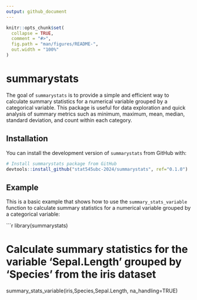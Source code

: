 ```yaml
---
output: github_document
---
```


<!-- README.md is generated from README.Rmd. Please edit that file -->

```r
knitr::opts_chunk$set(
  collapse = TRUE,
  comment = "#>",
  fig.path = "man/figures/README-",
  out.width = "100%"
)
```

# summarystats

<!-- badges: start -->
<!-- badges: end -->

The goal of `summarystats` is to provide a simple and efficient way to calculate summary statistics for a numerical variable grouped by a categorical variable. This package is useful for data exploration and quick analysis of summary metrics such as minimum, maximum, mean, median, standard deviation, and count within each category.

## Installation

You can install the development version of `summarystats` from GitHub with:

```r
# Install summarystats package from GitHub
devtools::install_github("stat545ubc-2024/summarystats", ref="0.1.0")
```

## Example

This is a basic example that shows how to use the `summary_stats_variable` function to calculate summary statistics for a numerical variable grouped by a categorical variable:

```r
library(summarystats)

# Calculate summary statistics for the variable 'Sepal.Length' grouped by 'Species' from the iris dataset
summary_stats_variable(iris,Species,Sepal.Length, na_handling=TRUE)
